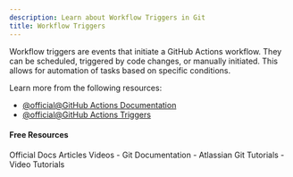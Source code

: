 ```yaml
---
description: Learn about Workflow Triggers in Git
title: Workflow Triggers
---
```


Workflow triggers are events that initiate a GitHub Actions workflow. They can be scheduled, triggered by code changes, or manually initiated. This allows for automation of tasks based on specific conditions.

Learn more from the following resources:

- [@official@GitHub Actions Documentation](https://docs.github.com/en/actions)
- [@official@GitHub Actions Triggers](https://docs.github.com/en/actions/reference/events-that-trigger-workflows)

#### Free Resources

<Tabs defaultValue="official">
<TabsList>
<TabsTrigger value="official">Official Docs</TabsTrigger>
<TabsTrigger value="article">Articles</TabsTrigger>
<TabsTrigger value="video">Videos</TabsTrigger>
</TabsList>

<TabsContent value="official">
- <Link href="https://git-scm.com/docs">Git Documentation</Link>
</TabsContent>
<TabsContent value="article">
- <Link href="https://www.atlassian.com/git/tutorials">Atlassian Git Tutorials</Link>
</TabsContent>
<TabsContent value="video">
- <Link href="https://www.youtube.com/results?search_query=git+workflow-triggers+tutorial">Video Tutorials</Link>
</TabsContent>
</Tabs>
